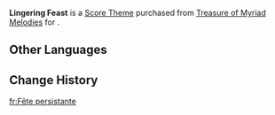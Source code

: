 {{Item Infobox
|id           = 319006
|image        = Item Lingering Feast.png
|type         = Score Themes
|source1      = [[Treasure of Myriad Melodies]]
}}
'''Lingering Feast''' is a [[Score Theme]] purchased from [[Treasure of Myriad Melodies]] for {{Item|Repertoire Coins|x=600}}.

==Other Languages==
{{Other Languages
|en       = Lingering Feast
|zhs      = 流连欢宴
|zhs_rm   = 
|zht      = 流連歡宴
|zht_rm   = 
|zh_tl    = 
|ja       = 終わらない宴
|ja_rm    = Owaranai Utage
|ja_tl    = Endless Feast
|ko       = 끝없는 연회
|ko_tl    = 
|es       = Festejo sempiterno
|es_tl    = Everlasting Festival
|fr       = Fête persistante
|fr_tl    = Lingering Feast
|ru       = Затянувшийся пир
|ru_tl    = 
|th       = งานเลี้ยงอันอ้อยอิ่ง
|th_rm    = 
|th_tl    = 
|vi       = Bữa Tiệc Lưu Luyến
|vi_tl    = 
|de       = Verweilendes Festmahl
|de_tl    = Lingering Feast
|id       = Lingering Feast
|pt       = Banquete Persistente
|pt_tl    = 
|tr       = Bitmeyen Şölen
|tr_tl    = 
|it       = Indugi e banchetti
|it_tl    = 
}}

==Change History==
{{Change History|5.3}}

[[fr:Fête persistante]]